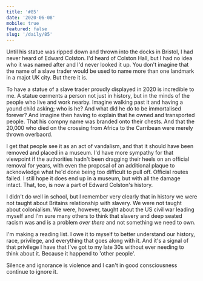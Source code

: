 ```yaml
---
title: '#85'
date: '2020-06-08'
mobile: true
featured: false
slug: '/daily/85'
---
```


Until his statue was ripped down and thrown into the docks in Bristol, I had never heard of Edward Colston. I'd heard of Colston Hall, but I had no idea who it was named after and I'd never looked it up. You don't imagine that the name of a slave trader would be used to name more than one landmark in a majot UK city. But there it is.

To have a statue of a slave trader proudly displayed in 2020 is incredible to me. A statue cerments a person not just in history, but in the minds of the people who live and work nearby. Imagine walking past it and having a yound child asking; who is he? And what did he do to be immortalised forever? And imagine then having to explain that he owned and transported people. That his compny name was branded onto their chests. And that the 20,000 who died on the crossing from Africa to the Carribean were merely thrown overbaord.

I get that people see it as an act of vandalism, and that it should have been removed and placed in a museum. I'd have more sympathy for that viewpoint if the authorities hadn't been dragging their heels on an official removal for years, with even the proposal of an additional plaque to acknowledge what he'd done being too difficult to pull off. Official routes failed. I still hope it does end up in a museum, but with all the damage intact. That, too, is now a part of Edward Colston's history.

I didn't do well in school, but I remember very clearly that in history we were not taught about Britains relationship with slavery. We were not taught about colonialism. We were, however, taught about the US civil war leading myself and I'm sure many others to think that slavery and deep seated racism was and is a problem _over there_ and not something we need to own.

I'm making a reading list. I owe it to myself to better understand our history, race, privilege, and everything that goes along with it. And it's a signal of that privilege I have that I've got to my late 30s without ever needing to think about it. Because it happend to 'other people'.

Silence and ignorance is violence and I can't in good consciousness continue to ignore it.
